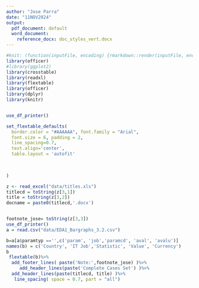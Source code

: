 ```yaml
---
author: "Jose Parra"
date: "11NOV2024"
output:
  pdf_document: default
  word_document:
    reference_docx: doc_styles_vert.docx
---
```


```r
#knit: (function(inputFile, encoding) {rmarkdown::render(inputFile, encoding = encoding, output_dir = "out", output_format = "all") })
library(officer)
#library(ggplot2)
library(crosstable)
library(readxl)
library(flextable)
library(officer)
library(dplyr)
library(knitr)


use_df_printer()

set_flextable_defaults(
  border.color = "#AAAAAA", font.family = "Arial",
  font.size = 6, padding = 2,
  line_spacing=0.7,
  text.align='center',
  table.layout = 'autofit'

  
  
)

```

```r

z <- read_excel("data/titles.xls")
titlecd = toString(z[3,1])
title = toString(z[3,2])
docname = paste0(titlecd,'.docx')


footnote_jose= toString(z[3,3])
use_df_printer()
a = read.csv("data/EDA1_Bargraphs_3.2.csv")

b=a[a$paramtyp =='',c('param', 'job','paramcd', 'aval', 'avalu')]
names(b) = c('Country', 'IT Job','Statistic', 'Value', 'Currency')
b
 flextable(b)%>% 
  add_footer_lines( paste('Note:',footnote_jose) )%>% 
     add_header_lines(paste('Complete Cases Set') )%>% 
  add_header_lines(paste(titlecd, title) )%>% 
   line_spacing( space = 0.7, part = "all")

 
  
```



```r



```


